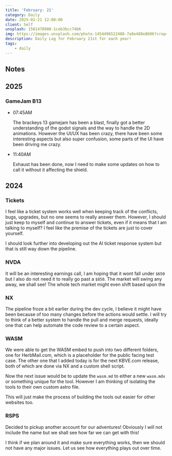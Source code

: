 ```yaml
---
title: 'February: 21'
category: Daily
date: 2025-02-21 12:00:00
client: Self
unsplash: 1561478908-1ceb3bcc74b6
img: https://images.unsplash.com/photo-1454496522488-7a8e488e8606?crop=entropy&cs=srgb&fm=jpg&ixid=MnwzNjM5Nzd8MHwxfHJhbmRvbXx8fHx8fHx8fDE2ODE3NDg2ODY&ixlib=rb-4.0.3&q=85
description: Daily Log for February 21st for each year!
tags:
    - daily
---
```



<Adsense />

## Notes


## 2025

### GameJam B13

-   07:45AM

    The brackeys 13 gamejam has been a blast, finally got a better understanding of the godot signals and the way to handle the 2D animations.
    However the UI/UX has been crazy, there have been some interesting aspects but also super confusion, some parts of the UI have been driving me crazy.

-   11:40AM

    Exhaust has been done, now I need to make some updates on how to call it without it affecting the shield.
    

## 2024


### Tickets

I feel like a ticket system works well when keeping track of the conflicts, bugs, upgrades, but no one seems to really answer them.
However, I should just keep to myself and continue to answer tickets, even if it means that I am talking to myself? I feel like the premise of the tickets are just to cover yourself.

I should look further into developing out the AI ticket response system but that is still way down the pipeline.


### NVDA

It will be an interesting earnings call, I am hoping that it wont fall under `$650` but I also do not need it to really go past a `$850`.
The market will swing any away, we shall see!
The whole tech market might even shift based upon the


### NX

The pipeline froze a bit earlier during the dev cycle, I believe it might have been because of too many changes before the actions would settle.
I will try to think of a better system to handle the pull and merge requests, ideally one that can help automate the code review to a certain aspect.


### WASM

We were able to get the WASM embed to push into two different folders, one for HerbMail.com, which is a placeholder for the public facing test case.
The other one that I added today is for the next KBVE.com release, both of which are done via NX and a custom shell script.

Now the next issue would be to update the `wasm.md` to either a new `wasm.mdx` or something unique for the tool.
However I am thinking of isolating the tools to their own custom astro file.

This will just make the process of building the tools out easier for other websites too.


### RSPS

Decided to pickup another account for our adventures! Obviously I will not include the name but we shall see how far we can get with this!

I think if we plan around it and make sure everything works, then we should not have any major issues. Let us see how everything plays out over time.
